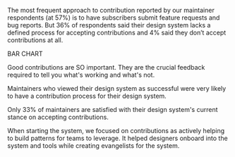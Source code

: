 
<ScreenBlock>
<div id="section-5">
  <SectionHeader number={5} title="Accepting Contributions">
    <p>The most frequent approach to contribution reported by our maintainer respondents (at 57%) is to have subscribers submit feature requests and bug reports. But 36% of respondents said their design system lacks a defined process for accepting contributions and 4% said they don’t accept contributions at all.</p>
  </SectionHeader>
  
  <p>BAR CHART</p>
  
  <Quote source="Design System Maintainer">Good contributions are <span aria-label="so">SO</span> important. They are the crucial feedback required to tell you what's working and what's not.</Quote>
  
  <Grid gap="lg" gapColMD="1xl" gapColLG="2xl">
    <GridCell spanLG={9}>
      <p className="cmp-type-heading-3">Maintainers who viewed their design system as successful were very likely to have a contribution process for their design system.</p>
    </GridCell>
    <GridCell span={4} start={2} spanSM={3} startSM={1} spanMD={3} startMD={2} spanLG={4} startLG={1}>
      <Gauge title="Subscribers submitting coded features, updates, and/or bug fixes" number={92} size="large" />
    </GridCell>
    <GridCell span={4} start={2} spanSM={3} startSM={4} spanMD={3} startMD={5} spanLG={4} startLG={5}>
      <Gauge title="Subscribers submitting designs" number={83} size="large" />
    </GridCell>
    <GridCell span={4} start={2} spanSM={3} startSM={1} spanMD={3} startMD={2}  spanLG={4} startLG={9}>
      <Gauge title="Subscribers submitting feature requests and/or bug reports" number={76} size="large" />
    </GridCell>
  </Grid>
  
  <KeyFinding>Only 33% of maintainers are satisfied with their design system's current stance on accepting contributions.</KeyFinding>
  
  <Quote source="Individual contributor, slightly successful design system">When starting the system, we focused on contributions as actively helping to build patterns for teams to leverage. It helped designers onboard into the system and tools while creating evangelists for the system.</Quote>
  
  <RelatedReading
    title="Design System Maturity Model Assessment"
    description="Focusing on a contribution model is a sign of a mature design system. Get feedback on the evolution of your system by taking this assessment."
    image="https://sparkbox.com/uploads/featured_images/b-callahan_21-03.png"
    href="https://sparkbox.com/foundry/design_system_maturity_model"
  />
  
  
</div>
</ScreenBlock>
